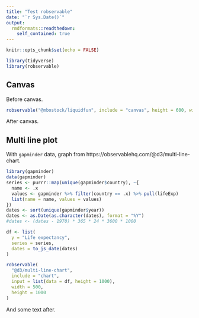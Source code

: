 ```yaml
---
title: "Test robservable"
date: "`r Sys.Date()`"
output: 
  rmdformats::readthedown:
    self_contained: true
---
```


```r
knitr::opts_chunk$set(echo = FALSE)

library(tidyverse)
library(robservable)

```

## Canvas

Before canvas.

```r
robservable("@mbostock/liquidfun", include = "canvas", height = 600, width = 500)
```

After canvas.

## Multi line plot

With `gapminder` data, graph from https://observablehq.com/@d3/multi-line-chart.

```r

library(gapminder)
data(gapminder)
series <- purrr::map(unique(gapminder$country), ~{
  name <- .x
  values <- gapminder %>% filter(country == .x) %>% pull(lifeExp)
  list(name = name, values = values)
})
dates <- sort(unique(gapminder$year))
dates <- as.Date(as.character(dates), format = "%Y")
#dates <- (dates - 1970) * 365 * 24 * 3600 * 1000

df <- list(
  y = "Life expectancy",
  series = series,
  dates = to_js_date(dates)
)

robservable(
  "@d3/multi-line-chart",
  include = "chart",
  input = list(data = df, height = 1000),
  width = 500,
  height = 1000
)

```

And some text after.
